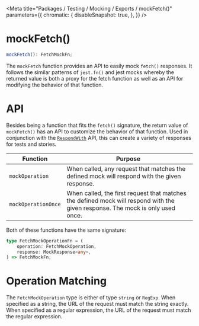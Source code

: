 
<Meta
    title="Packages / Testing / Mocking / Exports / mockFetch()"
    parameters={{
        chromatic: {
            disableSnapshot: true,
        },
    }}
/>

# mockFetch()

```ts
mockFetch(): FetchMockFn;
```

The `mockFetch` function provides an API to easily mock `fetch()` responses. It follows the similar patterns of `jest.fn()` and jest mocks whereby the returned value is both a proxy for the fetch function as well as an API for modifying the behavior of that function.

# API

Besides being a function that fits the `fetch()` signature, the return value of `mockFetch()` has an API to customize the behavior of that function. Used in conjunction with the <a href="./?path=/docs/packages-testing-mocking-exports-respondwith--docs">`RespondWith`</a> API, this can create a variety of responses for tests and stories.

| Function            | Purpose                                                                                                                        |
| ------------------- | ------------------------------------------------------------------------------------------------------------------------------ |
| `mockOperation`     | When called, any request that matches the defined mock will respond with the given response.                                   |
| `mockOperationOnce` | When called, the first request that matches the defined mock will respond with the given response. The mock is only used once. |

Both of these functions have the same signature:

```ts
type FetchMockOperationFn = (
    operation: FetchMockOperation,
    response: MockResponse<any>,
) => FetchMockFn;
```

# Operation Matching

The `FetchMockOperation` type is either of type `string` or `RegExp`. When specified as a string, the URL of the request must match the string exactly. When specified as a regular expression, the URL of the request must match the regular expression.
